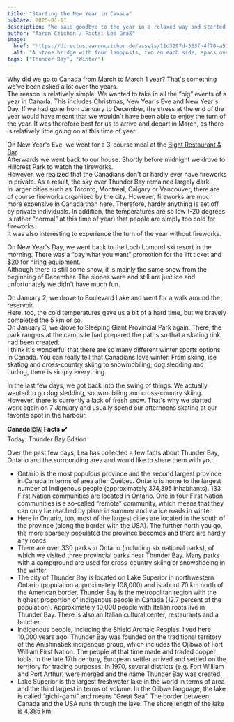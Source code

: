 ```yaml
---
title: "Starting the New Year in Canada"
pubDate: 2025-01-11
description: "We said goodbye to the year in a relaxed way and started the new one with skiing."
author: "Aaron Czichon / Facts: Lea Gräß"
image:
  href: "https://directus.aaronczichon.de/assets/11d3297d-363f-4f70-a510-b11b9a14d8a0.jpg?quality=70&width=1600"
  alt: "A stone bridge with four lampposts, two on each side, spans over a frozen body of water. A person wearing a green jacket stands beneath the bridge, arms outstretched, on the snow-covered ice. The background shows a cloudy, overcast sky and distant structures. Rocks and sparse vegetation surround the sides of the bridge."
tags: ["Thunder Bay", "Winter"]
---
```



Why did we go to Canada from March to March 1 year? That's something we've been asked a lot over the years.    
The reason is relatively simple: We wanted to take in all the “big” events of a year in Canada. This includes Christmas, New Year's Eve and New Year's Day. If we had gone from January to December, the stress at the end of the year would have meant that we wouldn't have been able to enjoy the turn of the year. It was therefore best for us to arrive and depart in March, as there is relatively little going on at this time of year.

On New Year's Eve, we went for a 3-course meal at the [Bight Restaurant & Bar](https://www.bightrestaurant.ca/).   
Afterwards we went back to our house. Shortly before midnight we drove to Hillcrest Park to watch the fireworks.   
However, we realized that the Canadians don't or hardly ever have fireworks in private. As a result, the sky over Thunder Bay remained largely dark.   
In larger cities such as Toronto, Montréal, Calgary or Vancouver, there are of course fireworks organized by the city. However, fireworks are much more expensive in Canada than here. Therefore, hardly anything is set off by private individuals. In addition, the temperatures are so low (-20 degrees is rather “normal” at this time of year) that people are simply too cold for fireworks.   
It was also interesting to experience the turn of the year without fireworks.

<DirectusImage assetId="7bc11c7a-bfe5-46b0-8230-8560cf0c50c4.jpg" />

On New Year's Day, we went back to the Loch Lomond ski resort in the morning. There was a “pay what you want” promotion for the lift ticket and $20 for hiring equipment.   
Although there is still some snow, it is mainly the same snow from the beginning of December. The slopes were and still are just ice and unfortunately we didn't have much fun.

On January 2, we drove to Boulevard Lake and went for a walk around the reservoir.   
Here, too, the cold temperatures gave us a bit of a hard time, but we bravely completed the 5 km or so.   
On January 3, we drove to Sleeping Giant Provincial Park again. There, the park rangers at the campsite had prepared the paths so that a skating rink had been created.   
I think it's wonderful that there are so many different winter sports options in Canada. You can really tell that Canadians love winter. From skiing, ice skating and cross-country skiing to snowmobiling, dog sledding and curling, there is simply everything. 

In the last few days, we got back into the swing of things. We actually wanted to go dog sledding, snowmobiling and cross-country skiing. However, there is currently a lack of fresh snow. That's why we started work again on 7 January and usually spend our afternoons skating at our favorite spot in the harbour.

<DirectusGallery folderName="56 New Year in Thunder Bay" />

**Canada 🇨🇦 Facts ✔️**  
Today: Thunder Bay Edition   

Over the past few days, Lea has collected a few facts about Thunder Bay, Ontario and the surrounding area and would like to share them with you.

- Ontario is the most populous province and the second largest province in Canada in terms of area after Québec. Ontario is home to the largest number of Indigenous people (approximately 374,395 inhabitants). 133 First Nation communities are located in Ontario. One in four First Nation communities is a so-called “remote” community, which means that they can only be reached by plane in summer and via ice roads in winter.    
- Here in Ontario, too, most of the largest cities are located in the south of the province (along the border with the USA). The further north you go, the more sparsely populated the province becomes and there are hardly any roads.    
- There are over 330 parks in Ontario (including six national parks), of which we visited three provincial parks near Thunder Bay. Many parks with a campground are used for cross-country skiing or snowshoeing in the winter.    
- The city of Thunder Bay is located on Lake Superior in northwestern Ontario (population approximately 108,000) and is about 70 km north of the American border. Thunder Bay is the metropolitan region with the highest proportion of Indigenous people in Canada (12.7 percent of the population). Approximately 10,000 people with Italian roots live in Thunder Bay. There is also an Italian cultural center, restaurants and a butcher.    
- Indigenous people, including the Shield Archaic Peoples, lived here 10,000 years ago. Thunder Bay was founded on the traditional territory of the Anishinabek indigenous group, which includes the Ojibwa of Fort William First Nation. The people at that time made and traded copper tools. In the late 17th century, European settler arrived and settled on the territory for trading purposes. In 1970, several districts (e.g. Fort William and Port Arthur) were merged and the name Thunder Bay was created.    
- Lake Superior is the largest freshwater lake in the world in terms of area and the third largest in terms of volume. In the Ojibwe language, the lake is called “gichi-gami” and means “Great Sea”. The border between Canada and the USA runs through the lake. The shore length of the lake is 4,385 km. 
